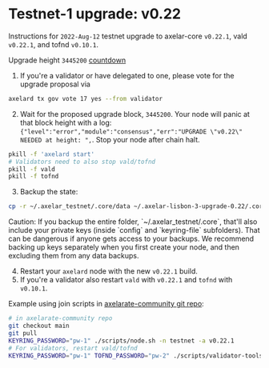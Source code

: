 # Testnet-1 upgrade: v0.22


Instructions for `2022-Aug-12` testnet upgrade to axelar-core `v0.22.1`, vald `v0.22.1`, and tofnd `v0.10.1`.

Upgrade height `3445200` [countdown](https://testnet.mintscan.io/axelar-testnet/blocks/3445200)

1. If you're a validator or have delegated to one, please vote for the upgrade proposal via

```bash
axelard tx gov vote 17 yes --from validator
```

2. Wait for the proposed upgrade block, `3445200`. Your node will panic at that block height with a log: `{"level":"error","module":"consensus","err":"UPGRADE \"v0.22\" NEEDED at height: ",`. Stop your node after chain halt.

```bash
pkill -f 'axelard start'
# Validators need to also stop vald/tofnd
pkill -f vald
pkill -f tofnd
```

3. Backup the state:

```bash
cp -r ~/.axelar_testnet/.core/data ~/.axelar-lisbon-3-upgrade-0.22/.core/data
```

<Callout type="warning" emoji="⚠️">
  Caution: If you backup the entire folder, `~/.axelar_testnet/.core`, that'll also include your private keys (inside `config` and `keyring-file` subfolders). That can be dangerous if anyone gets access to your backups. We recommend backing up keys separately when you first create your node, and then excluding them from any data backups.
</Callout>

4. Restart your `axelard` node with the new `v0.22.1` build.
5. If you're a validator also restart `vald` with `v0.22.1` and `tofnd` with `v0.10.1`.

Example using join scripts in [axelarate-community git repo](https://github.com/axelarnetwork/axelarate-community):

```bash
# in axelarate-community repo
git checkout main
git pull
KEYRING_PASSWORD="pw-1" ./scripts/node.sh -n testnet -a v0.22.1
# For validators, restart vald/tofnd
KEYRING_PASSWORD="pw-1" TOFND_PASSWORD="pw-2" ./scripts/validator-tools-host.sh -n testnet -a v0.22.1 -q v0.10.1
```
